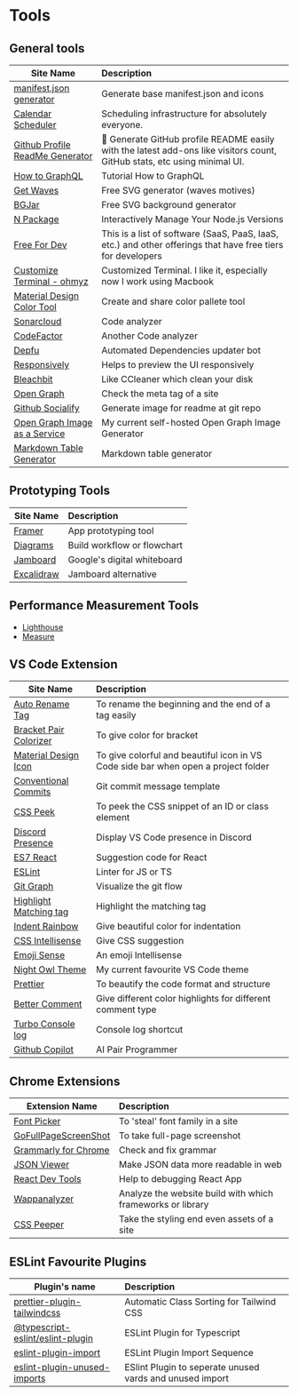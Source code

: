 # Tools

## General tools

| Site Name                                                                                         | Description                                                                                                               |
| ------------------------------------------------------------------------------------------------- | :------------------------------------------------------------------------------------------------------------------------ |
| [manifest.json generator](https://manifest-gen.netlify.app/)                                      | Generate base manifest.json and icons                                                                                     |
| [Calendar Scheduler](https://cal.com/)                                                            | Scheduling infrastructure for absolutely everyone.                                                                        |
| [Github Profile ReadMe Generator](https://github.com/rahuldkjain/github-profile-readme-generator) | 🚀 Generate GitHub profile README easily with the latest add-ons like visitors count, GitHub stats, etc using minimal UI. |
| [How to GraphQL](https://github.com/howtographql/howtographql)                                    | Tutorial How to GraphQL                                                                                                   |
| [Get Waves](https://getwaves.io/)                                                                 | Free SVG generator (waves motives)                                                                                        |
| [BGJar](https://bgjar.com/)                                                                       | Free SVG background generator                                                                                             |
| [N Package](https://github.com/tj/n)                                                              | Interactively Manage Your Node.js Versions                                                                                |
| [Free For Dev](https://free-for.dev/#/)                                                           | This is a list of software (SaaS, PaaS, IaaS, etc.) and other offerings that have free tiers for developers               |
| [Customize Terminal - ohmyz](https://ohmyz.sh/#install)                                           | Customized Terminal. I like it, especially now I work using Macbook                                                       |
| [Material Design Color Tool](https://material.io/resources/color/#!/?view.left=0&view.right=0)    | Create and share color pallete tool                                                                                       |
| [Sonarcloud](https://sonarcloud.io/)                                                              | Code analyzer                                                                                                             |
| [CodeFactor](https://www.codefactor.io/)                                                          | Another Code analyzer                                                                                                     |
| [Depfu](https://depfu.com/)                                                                       | Automated Dependencies updater bot                                                                                        |
| [Responsively](https://responsively.app/)                                                         | Helps to preview the UI responsively                                                                                      |
| [Bleachbit](https://www.bleachbit.org/)                                                           | Like CCleaner which clean your disk                                                                                       |
| [Open Graph](https://www.opengraph.xyz/)                                                          | Check the meta tag of a site                                                                                              |
| [Github Socialify](https://socialify.git.ci/)                                                     | Generate image for readme at git repo                                                                                     |
| [Open Graph Image as a Service](https://og.yehezgun.com/)                                         | My current self-hosted Open Graph Image Generator                                                                         |
| [Markdown Table Generator](https://master.d3ehyc8gjtvav9.amplifyapp.com/)                         | Markdown table generator                                                                                                  |

## Prototyping Tools

| Site Name                                | Description                 |
| ---------------------------------------- | :-------------------------- |
| [Framer](https://www.framer.com/)        | App prototyping tool        |
| [Diagrams](https://www.diagrams.net/)    | Build workflow or flowchart |
| [Jamboard](https://jamboard.google.com/) | Google's digital whiteboard |
| [Excalidraw](https://excalidraw.com/)    | Jamboard alternative        |

## Performance Measurement Tools

- [Lighthouse](https://lighthouse-metrics.com/)
- [Measure](https://web.dev/measure/)

## VS Code Extension

| Site Name                                                                                                        | Description                                                                        |
| ---------------------------------------------------------------------------------------------------------------- | :--------------------------------------------------------------------------------- |
| [Auto Rename Tag](https://marketplace.visualstudio.com/items?itemName=formulahendry.auto-rename-tag)             | To rename the beginning and the end of a tag easily                                |
| [Bracket Pair Colorizer](https://marketplace.visualstudio.com/items?itemName=CoenraadS.bracket-pair-colorizer-2) | To give color for bracket                                                          |
| [Material Design Icon](https://marketplace.visualstudio.com/items?itemName=PKief.material-icon-theme)            | To give colorful and beautiful icon in VS Code side bar when open a project folder |
| [Conventional Commits](https://marketplace.visualstudio.com/items?itemName=vivaxy.vscode-conventional-commits)   | Git commit message template                                                        |
| [CSS Peek](https://marketplace.visualstudio.com/items?itemName=pranaygp.vscode-css-peek)                         | To peek the CSS snippet of an ID or class element                                  |
| [Discord Presence](https://marketplace.visualstudio.com/items?itemName=icrawl.discord-vscode)                    | Display VS Code presence in Discord                                                |
| [ES7 React](https://marketplace.visualstudio.com/items?itemName=dsznajder.es7-react-js-snippets)                 | Suggestion code for React                                                          |
| [ESLint](https://marketplace.visualstudio.com/items?itemName=dbaeumer.vscode-eslint)                             | Linter for JS or TS                                                                |
| [Git Graph](https://marketplace.visualstudio.com/items?itemName=mhutchie.git-graph)                              | Visualize the git flow                                                             |
| [Highlight Matching tag](https://marketplace.visualstudio.com/items?itemName=vincaslt.highlight-matching-tag)    | Highlight the matching tag                                                         |
| [Indent Rainbow](https://marketplace.visualstudio.com/items?itemName=oderwat.indent-rainbow)                     | Give beautiful color for indentation                                               |
| [CSS Intellisense](https://marketplace.visualstudio.com/items?itemName=Zignd.html-css-class-completion)          | Give CSS suggestion                                                                |
| [Emoji Sense](https://marketplace.visualstudio.com/items?itemName=bierner.emojisense)                            | An emoji Intellisense                                                              |
| [Night Owl Theme](https://marketplace.visualstudio.com/items?itemName=bierner.emojisense)                        | My current favourite VS Code theme                                                 |
| [Prettier](https://marketplace.visualstudio.com/items?itemName=esbenp.prettier-vscode)                           | To beautify the code format and structure                                          |
| [Better Comment](https://marketplace.visualstudio.com/items?itemName=aaron-bond.better-comments)                 | Give different color highlights for different comment type                         |
| [Turbo Console log](https://marketplace.visualstudio.com/items?itemName=ChakrounAnas.turbo-console-log)          | Console log shortcut                                                               |
| [Github Copilot](https://github.com/features/copilot/)                                                           | AI Pair Programmer                                                                 |

## Chrome Extensions

| Extension Name                                                                                                               | Description                                                |
| ---------------------------------------------------------------------------------------------------------------------------- | :--------------------------------------------------------- |
| [Font Picker](https://chrome.google.com/webstore/detail/font-picker/mmjbimgpcbaegjiieojddickpjbdkeej)                        | To 'steal' font family in a site                           |
| [GoFullPageScreenShot](https://chrome.google.com/webstore/detail/gofullpage-full-page-scre/fdpohaocaechififmbbbbbknoalclacl) | To take full-page screenshot                               |
| [Grammarly for Chrome](https://chrome.google.com/webstore/detail/grammarly-for-chrome/kbfnbcaeplbcioakkpcpgfkobkghlhen)      | Check and fix grammar                                      |
| [JSON Viewer](https://chrome.google.com/webstore/detail/json-viewer/gbmdgpbipfallnflgajpaliibnhdgobh)                        | Make JSON data more readable in web                        |
| [React Dev Tools](https://chrome.google.com/webstore/detail/react-developer-tools/fmkadmapgofadopljbjfkapdkoienihi)          | Help to debugging React App                                |
| [Wappanalyzer](https://chrome.google.com/webstore/detail/wappalyzer/gppongmhjkpfnbhagpmjfkannfbllamg)                        | Analyze the website build with which frameworks or library |
| [CSS Peeper](https://chrome.google.com/webstore/detail/css-peeper/mbnbehikldjhnfehhnaidhjhoofhpehk)                          | Take the styling end even assets of a site                 |

## ESLint Favourite Plugins

| Plugin's name                                                                                      | Description                                              |
| -------------------------------------------------------------------------------------------------- | :------------------------------------------------------- |
| [prettier-plugin-tailwindcss](https://tailwindcss.com/blog/automatic-class-sorting-with-prettier)  | Automatic Class Sorting for Tailwind CSS                 |
| [@typescript-eslint/eslint-plugin](https://www.npmjs.com/package/@typescript-eslint/eslint-plugin) | ESLint Plugin for Typescript                             |
| [eslint-plugin-import](https://github.com/import-js/eslint-plugin-import)                          | ESLint Plugin Import Sequence                            |
| [eslint-plugin-unused-imports](https://github.com/sweepline/eslint-plugin-unused-imports)          | ESlint Plugin to seperate unused vards and unused import |
